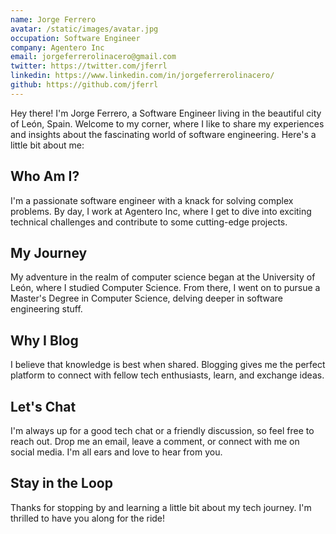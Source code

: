 ```yaml
---
name: Jorge Ferrero
avatar: /static/images/avatar.jpg
occupation: Software Engineer
company: Agentero Inc
email: jorgeferrerolinacero@gmail.com
twitter: https://twitter.com/jferrl
linkedin: https://www.linkedin.com/in/jorgeferrerolinacero/
github: https://github.com/jferrl
---
```


Hey there! I'm Jorge Ferrero, a Software Engineer living in the beautiful city of León, Spain. Welcome to my corner, where I like to share my experiences and insights about the fascinating world of software engineering. Here's a little bit about me:

## Who Am I?

I'm a passionate software engineer with a knack for solving complex problems. By day, I work at Agentero Inc, where I get to dive into exciting technical challenges and contribute to some cutting-edge projects.

## My Journey

My adventure in the realm of computer science began at the University of León, where I studied Computer Science. From there, I went on to pursue a Master's Degree in Computer Science, delving deeper in software engineering stuff.

## Why I Blog

I believe that knowledge is best when shared. Blogging gives me the perfect platform to connect with fellow tech enthusiasts, learn, and exchange ideas.

## Let's Chat

I'm always up for a good tech chat or a friendly discussion, so feel free to reach out. Drop me an email, leave a comment, or connect with me on social media. I'm all ears and love to hear from you.

## Stay in the Loop

Thanks for stopping by and learning a little bit about my tech journey. I'm thrilled to have you along for the ride!
